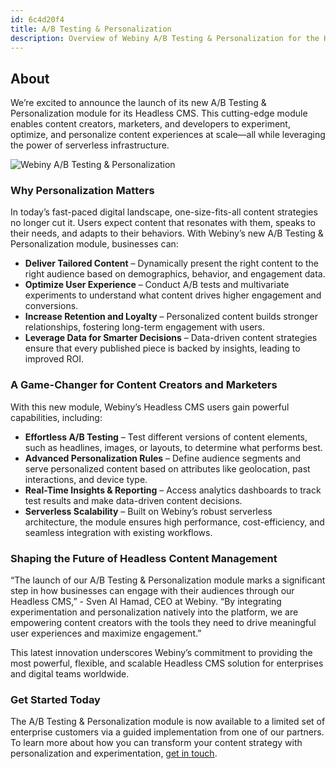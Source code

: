```yaml
---
id: 6c4d20f4
title: A/B Testing & Personalization
description: Overview of Webiny A/B Testing & Personalization for the Headless CMS application. 
---
```


## About

We’re excited to announce the launch of its new A/B Testing & Personalization module for its Headless CMS. This cutting-edge module enables content creators, marketers, and developers to experiment, optimize, and personalize content experiences at scale—all while leveraging the power of serverless infrastructure. 

![Webiny A/B Testing & Personalization](./assets/a-b-testing-and-personalization.png)

### Why Personalization Matters

In today’s fast-paced digital landscape, one-size-fits-all content strategies no longer cut it. Users expect content that resonates with them, speaks to their needs, and adapts to their behaviors. With Webiny’s new A/B Testing & Personalization module, businesses can:

- **Deliver Tailored Content** – Dynamically present the right content to the right audience based on demographics, behavior, and engagement data.
- **Optimize User Experience** – Conduct A/B tests and multivariate experiments to understand what content drives higher engagement and conversions.
- **Increase Retention and Loyalty** – Personalized content builds stronger relationships, fostering long-term engagement with users.
- **Leverage Data for Smarter Decisions** – Data-driven content strategies ensure that every published piece is backed by insights, leading to improved ROI.

### A Game-Changer for Content Creators and Marketers

With this new module, Webiny’s Headless CMS users gain powerful capabilities, including:

- **Effortless A/B Testing** – Test different versions of content elements, such as headlines, images, or layouts, to determine what performs best.
- **Advanced Personalization Rules** – Define audience segments and serve personalized content based on attributes like geolocation, past interactions, and device type.
- **Real-Time Insights & Reporting** – Access analytics dashboards to track test results and make data-driven content decisions.
- **Serverless Scalability** – Built on Webiny’s robust serverless architecture, the module ensures high performance, cost-efficiency, and seamless integration with existing workflows.

### Shaping the Future of Headless Content Management

“The launch of our A/B Testing & Personalization module marks a significant step in how businesses can engage with their audiences through our Headless CMS,” - Sven Al Hamad, CEO at Webiny. “By integrating experimentation and personalization natively into the platform, we are empowering content creators with the tools they need to drive meaningful user experiences and maximize engagement.”

This latest innovation underscores Webiny’s commitment to providing the most powerful, flexible, and scalable Headless CMS solution for enterprises and digital teams worldwide.

### Get Started Today

The A/B Testing & Personalization module is now available to a limited set of enterprise customers via a guided implementation from one of our partners. To learn more about how you can transform your content strategy with personalization and experimentation, [get in touch](https://www.webiny.com/forms/product-demo).